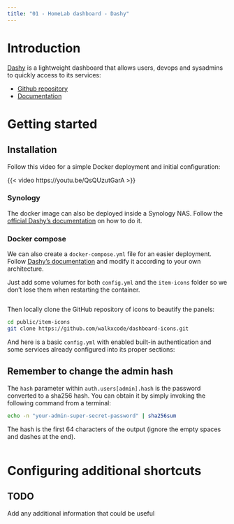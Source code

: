```yaml
---
title: "01 - HomeLab dashboard - Dashy"
---
```


# Introduction
[Dashy](https://dashy.to/) is a lightweight dashboard that allows users, devops and sysadmins to quickly access to its services:

- [Github repository](https://github.com/Lissy93/dashy)
- [Documentation](https://dashy.to/docs/)


# Getting started
## Installation
Follow this video for a simple Docker deployment and initial configuration:

{{< video https://youtu.be/QsQUzutGarA >}}

### Synology

The docker image can also be deployed inside a Synology NAS. Follow the [official Dashy's documentation](https://dashy.to/docs/deployment/#synology-nas) on how to do it.

### Docker compose

We can also create a `docker-compose.yml` file for an easier deployment. Follow [Dashy's documentation](https://dashy.to/docs/deployment#using-docker-compose) and modify it according to your own architecture.

Just add some volumes for both `config.yml` and the `item-icons` folder so we don't lose them when restarting the container.

```.yml

```

Then locally clone the GitHub repository of icons to beautify the panels:

```.bash
cd public/item-icons
git clone https://github.com/walkxcode/dashboard-icons.git
```

And here is a basic `config.yml` with enabled built-in authentication and some services already configured into its proper sections:

:::{.callout-note}
## Remember to change the admin hash
The `hash` parameter within `auth.users[admin].hash` is the password converted to a sha256 hash. You can obtain it by simply invoking the following command from a terminal:
```bash
echo -n "your-admin-super-secret-password" | sha256sum
```
The hash is the first 64 characters of the output (ignore the empty spaces and dashes at the end).

:::

```.yml

```

# Configuring additional shortcuts
:::{.callout-warning}
## TODO
Add any additional information that could be useful
:::
